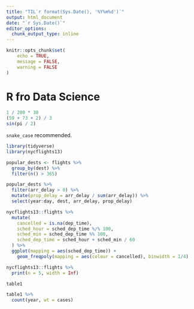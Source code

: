 ```yaml
---
title: "TIL`r format(Sys.Date(), '%Y%m%d')`"
output: html_document
date: "`r Sys.Date()`"
editor_options: 
  chunk_output_type: inline
---
```


```r
knitr::opts_chunk$set(
	echo = TRUE,
	message = FALSE,
	warning = FALSE
)
```

# R fro Data Science

```r
1 / 200 * 30
(59 + 73 + 2) / 3
sin(pi / 2)
```

`snake_case` recommended.

```r
library(tidyverse)
library(nycflights13)

popular_dests <- flights %>% 
  group_by(dest) %>% 
  filter(n() > 365)

popular_dests %>% 
  filter(arr_delay > 0) %>% 
  mutate(prop_delay = arr_delay / sum(arr_delay)) %>% 
  select(year:day, dest, arr_delay, prop_delay)
```

```r
nycflights13::flights %>% 
  mutate(
    cancelled = is.na(dep_time),
    sched_hour = sched_dep_time %/% 100,
    sched_min = sched_dep_time %% 100,
    sched_dep_time = sched_hour + sched_min / 60
  ) %>% 
  ggplot(mapping = aes(sched_dep_time)) + 
    geom_freqpoly(mapping = aes(colour = cancelled), binwidth = 1/4)
```



```r
nycflights13::flights %>% 
  print(n = 5, width = Inf)
```

```r
table1
```

```r
table1 %>% 
  count(year, wt = cases)
```










